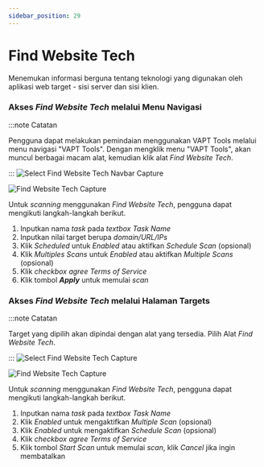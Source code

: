 ```yaml
---
sidebar_position: 29
---
```


# Find Website Tech
Menemukan informasi berguna tentang teknologi yang digunakan oleh aplikasi web target - sisi server dan sisi klien.

### Akses *Find Website Tech* melalui Menu Navigasi
:::note Catatan

Pengguna dapat melakukan pemindaian menggunakan VAPT Tools melalui menu navigasi "VAPT Tools". Dengan mengklik menu "VAPT Tools", akan muncul berbagai macam alat, kemudian klik alat *Find Website Tech*.

:::
![Select Find Website Tech Navbar Capture](/img/capture/vapt_navbar/Select-find-website-tech-navbar.png)

![Find Website Tech Capture](/img/capture/vapt_navbar/find-website-Tech.png)

Untuk *scanning* menggunakan *Find Website Tech*, pengguna dapat mengikuti langkah-langkah berikut.
1. Inputkan nama *task* pada *textbox Task Name* 
2. Inputkan nilai target berupa *domain/URL/IPs* 
3. Klik *Scheduled* untuk *Enabled* atau aktifkan *Schedule Scan* (opsional)
4. Klik *Multiples Scans* untuk *Enabled* atau aktifkan *Multiple Scans* (opsional)
5. Klik *checkbox agree Terms of Service*
6. Klik tombol ***Apply*** untuk memulai *scan*

### Akses *Find Website Tech* melalui Halaman Targets
:::note Catatan

Target yang dipilih akan dipindai dengan alat yang tersedia. Pilih Alat *Find Website Tech*.

:::
![Select Find Website Tech Capture](/img/capture/vapt_target/Select-find-website-Tech.png)

![Find Website Tech Capture](/img/capture/vapt_target/find-website-Tech.png)

Untuk *scanning* menggunakan *Find Website Tech*, pengguna dapat mengikuti langkah-langkah berikut.
1. Inputkan nama *task* pada *textbox Task Name*  
2. Klik *Enabled* untuk mengaktifkan *Multiple Scan* (opsional)
3. Klik *Enabled* untuk mengaktifkan *Schedule Scan* (opsional)
4. Klik *checkbox agree Terms of Service*
5. Klik tombol *Start Scan* untuk memulai *scan*, klik *Cancel* jika ingin membatalkan
